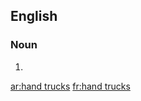 ==English==

===Noun===
{{head|en|plural}}

# {{plural of|hand truck|lang=en}}

[[ar:hand trucks]]
[[fr:hand trucks]]